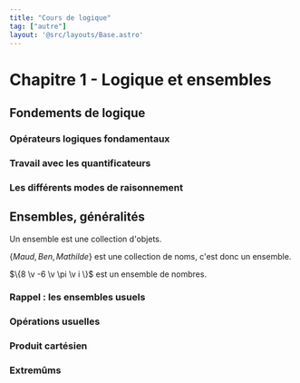 ```yaml
---
title: "Cours de logique"
tag: ["autre"]
layout: '@src/layouts/Base.astro'
---
```






# Chapitre 1  - Logique et ensembles

<Tableofcontents />

## Fondements de logique

### Opérateurs logiques fondamentaux
<OperateursLogiques  />

### Travail avec les quantificateurs
<Quantificateurs  />

### Les différents modes de raisonnement
<ModesRaisonnement  />


## Ensembles, généralités

<Item type='definition' titre='ensemble'>
Un ensemble est une collection d'objets.
</Item>

<Hideable type="exemple">

$\{ Maud ,\, Ben ,\, Mathilde\}$ est une collection de noms, c'est donc un ensemble. 

$\{8 \v -6 \v \pi \v i \}$ est un ensemble de nombres.

</Hideable> 


### Rappel : les ensembles usuels
<Rappels  />

### Opérations usuelles
<OperationsUsuelles  />

### Produit cartésien
<ProduitCartesien  />

### Extremûms
<Extremums  />



<Footer />

